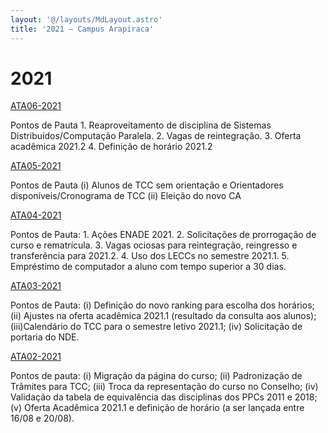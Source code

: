 ```yaml
---
layout: '@/layouts/MdLayout.astro'
title: '2021 — Campus Arapiraca'
---
```




2021
====










[ATA06-2021](/cpt/documentos/atas-do-colegiado-e-nde/colegiado/2021/ata_06_2021.pdf/view)

Pontos de Pauta 1. Reaproveitamento de disciplina de Sistemas Distribuídos/Computação Paralela. 2. Vagas de reintegração. 3. Oferta acadêmica 2021.2 4. Definição de horário 2021.2





[ATA05-2021](/cpt/documentos/atas-do-colegiado-e-nde/colegiado/2021/ata_05_2021_assinada.pdf/view)

Pontos de Pauta (i) Alunos de TCC sem orientação e Orientadores disponíveis/Cronograma de TCC (ii) Eleição do novo CA





[ATA04-2021](/cpt/documentos/atas-do-colegiado-e-nde/colegiado/2021/ata_colegiado_04_com_plano_assinada.pdf/view)

Pontos de Pauta: 1. Ações ENADE 2021. 2. Solicitações de prorrogação de curso e rematrícula. 3. Vagas ociosas para reintegração, reingresso e transferência para 2021.2. 4. Uso dos LECCs no semestre 2021.1. 5. Empréstimo de computador a aluno com tempo superior a 30 dias.





[ATA03-2021](/cpt/documentos/atas-do-colegiado-e-nde/colegiado/2021/ata-assinada.pdf/view)

Pontos de Pauta: (i) Definição do novo ranking para escolha dos horários; (ii) Ajustes na oferta acadêmica 2021.1 (resultado da consulta aos alunos); (iii)Calendário do TCC para o semestre letivo 2021.1; (iv) Solicitação de portaria do NDE.





[ATA02-2021](/cpt/documentos/atas-do-colegiado-e-nde/colegiado/2021/ata-02-colegiado-170821-assinada.pdf/view)

Pontos de pauta: (i) Migração da página do curso; (ii) Padronização de Trâmites para TCC; (iii) Troca da representação do curso no Conselho; (iv) Validação da tabela de equivalência das disciplinas dos PPCs 2011 e 2018; (v) Oferta Acadêmica 2021.1 e definição de horário (a ser lançada entre 16/08 e 20/08).










